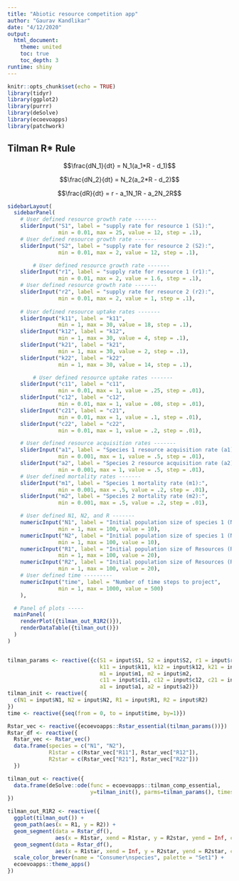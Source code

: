 ```yaml
---
title: "Abiotic resource competition app"
author: "Gaurav Kandlikar"
date: "4/12/2020"
output:
  html_document:
    theme: united
    toc: true
    toc_depth: 3
runtime: shiny
---
```


```r
knitr::opts_chunk$set(echo = TRUE)
library(tidyr)
library(ggplot2)
library(purrr)
library(deSolve)
library(ecoevoapps)
library(patchwork)
```

## Tilman R* Rule

$$\frac{dN_1}{dt} = N_1(a_1*R - d_1)$$

$$\frac{dN_2}{dt} = N_2(a_2*R - d_2)$$

$$\frac{dR}{dt} = r - a_1N_1R - a_2N_2R$$

```r
sidebarLayout(
  sidebarPanel(
    # User defined resource growth rate -------
    sliderInput("S1", label = "supply rate for resource 1 (S1):",
                min = 0.01, max = 25, value = 12, step = .1),
    # User defined resource growth rate -------
    sliderInput("S2", label = "supply rate for resource 2 (S2):",
                min = 0.01, max = 2, value = 12, step = .1),

        # User defined resource growth rate -------
    sliderInput("r1", label = "supply rate for resource 1 (r1):",
                min = 0.01, max = 2, value = 1.6, step = .1),
    # User defined resource growth rate -------
    sliderInput("r2", label = "supply rate for resource 2 (r2):",
                min = 0.01, max = 2, value = 1, step = .1),
    
    # User defined resource uptake rates -------
    sliderInput("k11", label = "k11",
                min = 1, max = 30, value = 18, step = .1),
    sliderInput("k12", label = "k12",
                min = 1, max = 30, value = 4, step = .1),
    sliderInput("k21", label = "k21",
                min = 1, max = 30, value = 2, step = .1),
    sliderInput("k22", label = "k22",
                min = 1, max = 30, value = 14, step = .1),

        # User defined resource uptake rates -------
    sliderInput("c11", label = "c11",
                min = 0.01, max = 1, value = .25, step = .01),
    sliderInput("c12", label = "c12",
                min = 0.01, max = 1, value = .08, step = .01),
    sliderInput("c21", label = "c21",
                min = 0.01, max = 1, value = .1, step = .01),
    sliderInput("c22", label = "c22",
                min = 0.01, max = 1, value = .2, step = .01),

    # User defined resource acquisition rates -------
    sliderInput("a1", label = "Species 1 resource acquisition rate (a1):",
                min = 0.001, max = 1, value = .5, step = .01),
    sliderInput("a2", label = "Species 2 resource acquisition rate (a2):",
                min = 0.001, max = 1, value = .5, step = .01),
    # User defined mortality rates -------
    sliderInput("m1", label = "Species 1 mortality rate (m1):",
                min = 0.001, max = .5, value = .2, step = .01),
    sliderInput("m2", label = "Species 2 mortality rate (m2):",
                min = 0.001, max = .5, value = .2, step = .01),

    # User defined N1, N2, and R -------
    numericInput("N1", label = "Initial population size of species 1 (N1)",
                min = 1, max = 100, value = 10),
    numericInput("N2", label = "Initial population size of species 1 (N2)",
                min = 1, max = 100, value = 10),
    numericInput("R1", label = "Initial population size of Resources (R1)",
                min = 1, max = 100, value = 20),
    numericInput("R2", label = "Initial population size of Resources (R2)",
                min = 1, max = 100, value = 20),
    # User defined time ---------
    numericInput("time", label = "Number of time steps to project",
                min = 1, max = 1000, value = 500)
    ),

  # Panel of plots -----
  mainPanel(
    renderPlot({tilman_out_R1R2()}),
    renderDataTable({tilman_out()})
  )
)


tilman_params <- reactive({c(S1 = input$S1, S2 = input$S2, r1 = input$r1, r2 = input$r2, 
                             k11 = input$k11, k12 = input$k12, k21 = input$k21, k22 = input$k22, 
                             m1 = input$m1, m2 = input$m2, 
                             c11 = input$c11, c12 = input$c12, c21 = input$c21, c22 = input$c22, 
                             a1 = input$a1, a2 = input$a2)})
tilman_init <- reactive({
  c(N1 = input$N1, N2 = input$N2, R1 = input$R1, R2 = input$R2)
})
time <- reactive({seq(from = 0, to = input$time, by=1)})

Rstar_vec <- reactive({ecoevoapps::Rstar_essential(tilman_params())})
Rstar_df <- reactive({
  Rstar_vec <- Rstar_vec()
  data.frame(species = c("N1", "N2"),
             R1star = c(Rstar_vec["R11"], Rstar_vec["R12"]),
             R2star = c(Rstar_vec["R21"], Rstar_vec["R22"]))
  })

tilman_out <- reactive({
  data.frame(deSolve::ode(func = ecoevoapps::tilman_comp_essential,
                          y=tilman_init(), parms=tilman_params(), times = time()))
})

tilman_out_R1R2 <- reactive({
  ggplot(tilman_out()) +
  geom_path(aes(x = R1, y = R2)) +
  geom_segment(data = Rstar_df(), 
               aes(x = R1star, xend = R1star, y = R2star, yend = Inf, color = species)) +
  geom_segment(data = Rstar_df(), 
               aes(x = R1star, xend = Inf, y = R2star, yend = R2star, color = species)) +
  scale_color_brewer(name = "Consumer\nspecies", palette = "Set1") +
  ecoevoapps::theme_apps() 
})



```
